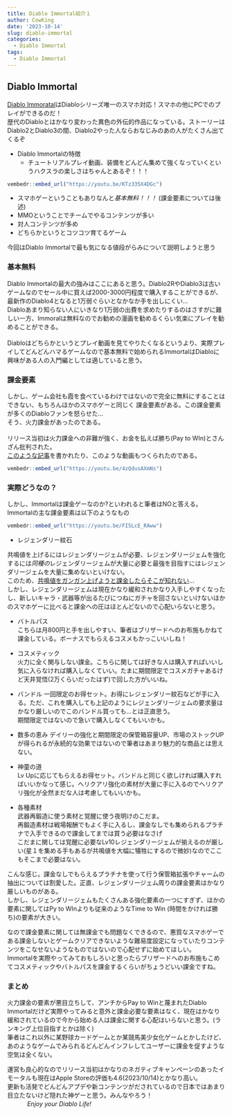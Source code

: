 ```yaml
---
title: Diablo Immortal紹介１
author: CowKing
date: '2023-10-14'
slug: diablo-immortal
categories:
  - Diablo Immortal
tags:
  - Diablo Immortal
---
```


## Diablo Immortal
[Diablo Immoratal](https://diabloimmortal.blizzard.com/en-us/)はDiabloシリーズ唯一のスマホ対応！スマホの他にPCでのプレイができるのだ！   
歴代のDiabloとはかなり変わった異色の外伝的作品になっている。ストーリーはDiablo2とDiablo3の間、Diablo2やった人ならおなじみのあの人がたくさん出てくるぞ   

+ Diablo Immortalの特徴   
  - チュートリアルプレイ動画、装備をどんどん集めて強くなっていくというハクスラの楽しさはちゃんとあるぞ！！！    

```r
vembedr::embed_url("https://youtu.be/KTz335X4DGc")
```

  - スマホゲーということもありなんと*基本無料！！！* (課金要素については後述)
  - MMOということでチームでやるコンテンツが多い
  - 対人コンテンツが多め
  - どちらかというとコツコツ育てるゲーム  

今回はDiablo Immortalで最も気になる値段がらみについて説明しようと思う  

### 基本無料
Diablo Immortalの最大の強みはここにあると思う。Diablo2RやDiablo3は古いゲームなのでセール中に買えば2000-3000円程度で購入することができるが、最新作のDiablo4となると1万弱ぐらいとなかなか手を出しにくい…   
Diabloあまり知らない人にいきなり1万弱の出費を求めたりするのはさすがに難しい一方、Immoralは無料なのでお勧めの漫画を勧めるくらい気楽にプレイを勧めることができる。   
<br/>
Diabloはどちらかというとプレイ動画を見てやりたくなるというより、実際プレイしてどんどんハマるゲームなので基本無料で始められるImmortalはDiabloに興味がある人の入門編としては適していると思う。        

### 課金要素     
しかし、ゲーム会社も霞を食べているわけではないので完全に無料にすることはできない、もちろんほかのスマホゲーと同じく   課金要素がある。この課金要素が多くのDiabloファンを怒らせた…   
そう、火力課金があったのである。  
<br/>
リリース当初は火力課金への非難が強く、お金を払えば勝ち(Pay to WIn)とさんざん批判された。   
[このような記事](https://gamerant.com/diablo-immortal-pay-to-win-legendary-gems/)を書かれたり、このような動画もつくられたのである。    
```r
vembedr::embed_url("https://youtu.be/4zQdusAXmNs")
```
   
### 実際どうなの？   
しかし、Immortalは課金ゲーなのか?といわれると筆者はNOと答える。  
Immortalの主な課金要素は以下のようなもの   

```r
vembedr::embed_url("https://youtu.be/FI5LcE_RAww")
```

+ レジェンダリー紋石     

共鳴値を上げるにはレジェンダリージェムが必要、レジェンダリージェムを強化するには*同種の*レジェンダリージェムが大量に必要と最強を目指すにはレジェンダリージェムを大量に集めないといけない。   
このため、[共鳴値をガンガン上げようと課金したらそこが知れない](https://gamerant.com/diablo-immortal-pay-to-win-legendary-gems/)…   
しかし、レジェンダリージェムは現在かなり緩和されかなり入手しやすくなったし、新しいキャラ・武器等が出るたびにつねにガチャを回さないといけないほかのスマホゲーに比べると課金への圧はほとんどないので心配いらないと思う。   

+ バトルパス   
こちらは月800円と手を出しやすい、筆者はブリザードへのお布施もかねて課金している。ボーナスでもらえるコスメもかっこいいしね！   

+ コスメティック   
火力に全く関与しない課金。こちらに関しては好きな人は購入すればいいし気に入らなければ購入しなくていい。たまに期間限定でコスメガチャあるけど天井覚悟(2万くらいだったはず)で回した方がいいね。   
+ バンドル
一回限定のお得セット。お得にレジェンダリー紋石などが手に入る。ただ、これを購入しても上記のようにレジェンダリージェムの要求量はかなり厳しいのでこのバンドル買っても…とは正直思う。    
期間限定ではないので急いで購入しなくてもいいかも。   

+ 数多の恵み
デイリーの強化と期間限定の保管箱容量UP、市場のストックUPが得られるが永続的な効果ではないので筆者はあまり魅力的な商品とは思えない。   

+ 神童の道   
Lv Upに応じてもらえるお得セット。バンドルと同じく欲しければ購入すればいいかなって感じ。ヘリクアリ強化の素材が大量に手に入るのでヘリクアリ強化が全然まだな人は考慮してもいいかも。   

+ 各種素材   
武器再鍛造に使う素材と覚醒に使う夜明けのこだま。   
再鍛造素材は戦場報酬でもよく手に入るし、課金なしでも集められるプラチナで入手できるので課金してまでは買う必要はなさげ   
こだまに関しては覚醒に必要なLv10レジェンダリージェムが揃えるのが厳しい(星１を集める手もあるが共鳴値を大幅に犠牲にするので微妙)なのでここもそこまで必要はない。    

こんな感じ。課金なしでもらえるプラチナを使って行う保管箱拡張やチャームの抽出については割愛した。正直、レジェンダリージェム周りの課金要素はかなり厳しいものがある。  
しかし、レジェンダリージェムもたくさんある強化要素の一つにすぎず、ほかの要素に関してはPy to WInよりも従来のようなTime to Win (時間をかければ勝ち)の要素が大きい。  

なので課金要素に関しては無課金でも問題なくできるので、悪質なスマホゲーである課金しないとゲームクリアできないような難易度設定になっていたりコンテンツをこなせないようなものではないので心配せずに始めてほしい。    
Immortalを実際やってみておもしろいと思ったらブリザードへのお布施もこめてコスメティックやバトルパスを課金するくらいがちょうどいい課金ですね。    

### まとめ   
火力課金の要素が悪目立ちして、アンチからPay to Winと蔑まれたDiablo Immortalだけど実際やってみると意外と課金必要な要素はなく、現在はかなり緩和されているので今から始める人は課金に関する心配はいらないと思う。(ランキング上位目指すとかは除く)     
筆者はこれ以外に某野球カードゲームとか某競馬美少女化ゲームとかしたけど、あのようなゲームでみられるどんどんインフレしてユーザーに課金を促すような空気は全くない。   
  
運営も良心的なのでリリース当初はかなりのネガティブキャンペーンのあったイモータルも現在はApple Storeの評価も4.6(2023/10/14)とかなり高い。   
更新も活発でどんどんアプデや新コンテンツがだされているので日本ではあまり目立たないけど隠れた神ゲーと思う。みんなやろう！   
　　　
*Enjoy your Diablo Life!*
　　　　
　　　　
